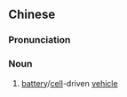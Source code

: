 {{also|电池车}}
==Chinese==
{{zh-forms|s=电池车|type=21}}

===Pronunciation===
{{zh-pron
|m=diànchíchē
|c=din6 ci4 ce1
|cat=n
}}

===Noun===
{{zh-noun}}

# [[battery]]/[[cell]]-driven [[vehicle]]